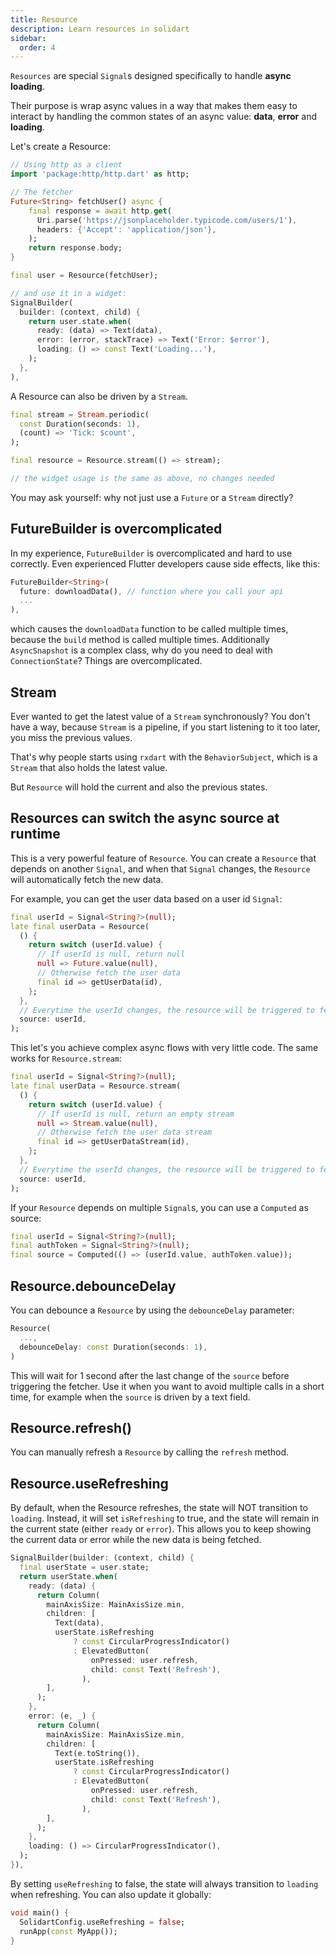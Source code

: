 ```yaml
---
title: Resource
description: Learn resources in solidart
sidebar:
  order: 4
---
```


`Resources` are special `Signal`s designed specifically to handle __async loading__.

Their purpose is wrap async values in a way that makes them easy to interact by handling the common states of an async value: __data__, __error__ and __loading__.

Let's create a Resource:

```dart
// Using http as a client
import 'package:http/http.dart' as http;

// The fetcher
Future<String> fetchUser() async {
    final response = await http.get(
      Uri.parse('https://jsonplaceholder.typicode.com/users/1'),
      headers: {'Accept': 'application/json'},      
    );
    return response.body;
}

final user = Resource(fetchUser);

// and use it in a widget:
SignalBuilder(
  builder: (context, child) {
    return user.state.when(
      ready: (data) => Text(data),
      error: (error, stackTrace) => Text('Error: $error'),
      loading: () => const Text('Loading...'),
    );
  },
),
```

A Resource can also be driven by a `Stream`.

```dart
final stream = Stream.periodic(
  const Duration(seconds: 1),
  (count) => 'Tick: $count',
);

final resource = Resource.stream(() => stream);

// the widget usage is the same as above, no changes needed
```

You may ask yourself: why not just use a `Future` or a `Stream` directly?

## FutureBuilder is overcomplicated

In my experience, `FutureBuilder` is overcomplicated and hard to use correctly.
Even experienced Flutter developers cause side effects, like this:
```dart
FutureBuilder<String>(
  future: downloadData(), // function where you call your api
  ...
),
```

which causes the `downloadData` function to be called multiple times, because the `build` method is called multiple times.
Additionally `AsyncSnapshot` is a complex class, why do you need to deal with `ConnectionState`? Things are overcomplicated.

## Stream

Ever wanted to get the latest value of a `Stream` synchronously?
You don't have a way, because `Stream` is a pipeline, if you start listening to it too later, you miss the previous values.

That's why people starts using `rxdart` with the `BehaviorSubject`, which is a `Stream` that also holds the latest value.

But `Resource` will hold the current and also the previous states.

## Resources can switch the async source at runtime

This is a very powerful feature of `Resource`.
You can create a `Resource` that depends on another `Signal`, and when that `Signal` changes, the `Resource` will automatically fetch the new data.

For example, you can get the user data based on a user id `Signal`:

```dart
final userId = Signal<String?>(null);
late final userData = Resource(
  () {
    return switch (userId.value) {
      // If userId is null, return null
      null => Future.value(null),
      // Otherwise fetch the user data
      final id => getUserData(id),
    };
  },
  // Everytime the userId changes, the resource will be triggered to fetch new data
  source: userId,
);
```

This let's you achieve complex async flows with very little code.
The same works for `Resource.stream`:

```dart
final userId = Signal<String?>(null);
late final userData = Resource.stream(
  () {
    return switch (userId.value) {
      // If userId is null, return an empty stream
      null => Stream.value(null),
      // Otherwise fetch the user data stream
      final id => getUserDataStream(id),
    };
  },
  // Everytime the userId changes, the resource will be triggered to fetch new data
  source: userId,
);
```

If your `Resource` depends on multiple `Signal`s, you can use a `Computed` as source:

```dart
final userId = Signal<String?>(null);
final authToken = Signal<String?>(null);
final source = Computed(() => (userId.value, authToken.value));
```

## Resource.debounceDelay

You can debounce a `Resource` by using the `debounceDelay` parameter:

```dart
Resource(
  ...,
  debounceDelay: const Duration(seconds: 1),
)
```

This will wait for 1 second after the last change of the `source` before triggering the fetcher.
Use it when you want to avoid multiple calls in a short time, for example when the `source` is driven by a text field.

## Resource.refresh()

You can manually refresh a `Resource` by calling the `refresh` method.

## Resource.useRefreshing

By default, when the Resource refreshes, the state will NOT transition to `loading`.
Instead, it will set `isRefreshing` to true, and the state will remain in the current state (either `ready` or `error`).
This allows you to keep showing the current data or error while the new data is being fetched.

```dart
SignalBuilder(builder: (context, child) {
  final userState = user.state;
  return userState.when(
    ready: (data) {
      return Column(
        mainAxisSize: MainAxisSize.min,
        children: [
          Text(data),
          userState.isRefreshing
              ? const CircularProgressIndicator()
              : ElevatedButton(
                  onPressed: user.refresh,
                  child: const Text('Refresh'),
                ),
        ],
      );
    },
    error: (e, _) {
      return Column(
        mainAxisSize: MainAxisSize.min,
        children: [
          Text(e.toString()),
          userState.isRefreshing
              ? const CircularProgressIndicator()
              : ElevatedButton(
                  onPressed: user.refresh,
                  child: const Text('Refresh'),
                ),
        ],
      );
    },
    loading: () => CircularProgressIndicator(),
  );
}),
```

By setting `useRefreshing` to false, the state will always transition to `loading` when refreshing.
You can also update it globally:
```dart
void main() {
  SolidartConfig.useRefreshing = false;
  runApp(const MyApp());
}
```
